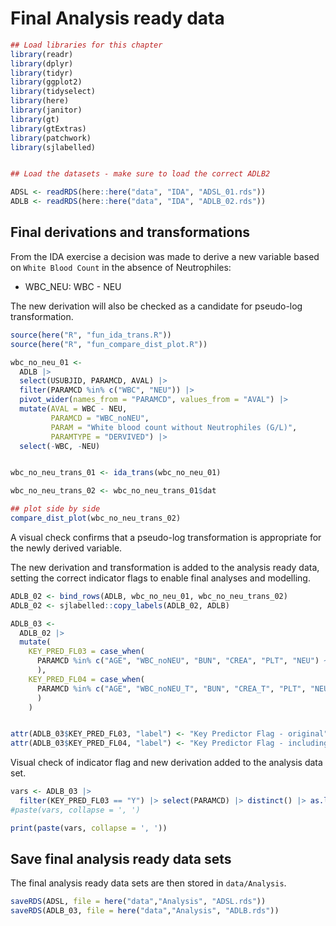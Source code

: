 # Final Analysis ready data {#sec-ARD-final}


```r
## Load libraries for this chapter
library(readr)
library(dplyr)
library(tidyr)
library(ggplot2)
library(tidyselect)
library(here)
library(janitor)
library(gt)
library(gtExtras)
library(patchwork)
library(sjlabelled)


## Load the datasets - make sure to load the correct ADLB2 

ADSL <- readRDS(here::here("data", "IDA", "ADSL_01.rds"))
ADLB <- readRDS(here::here("data", "IDA", "ADLB_02.rds"))

```

## Final derivations and transformations

From the IDA exercise a decision was made to derive a new variable based on `White Blood Count` in the absence of Neutrophiles: 

* WBC_NEU: WBC - NEU

The new derivation will also be checked as a candidate for pseudo-log transformation. 

```r

source(here("R", "fun_ida_trans.R"))
source(here("R", "fun_compare_dist_plot.R"))

wbc_no_neu_01 <-
  ADLB |>
  select(USUBJID, PARAMCD, AVAL) |>
  filter(PARAMCD %in% c("WBC", "NEU")) |>
  pivot_wider(names_from = "PARAMCD", values_from = "AVAL") |>
  mutate(AVAL = WBC - NEU,
         PARAMCD = "WBC_noNEU",
         PARAM = "White blood count without Neutrophiles (G/L)",
         PARAMTYPE = "DERVIVED") |>
  select(-WBC, -NEU)


wbc_no_neu_trans_01 <- ida_trans(wbc_no_neu_01)

wbc_no_neu_trans_02 <- wbc_no_neu_trans_01$dat

## plot side by side
compare_dist_plot(wbc_no_neu_trans_02)

```
A visual check confirms that a pseudo-log transformation is appropriate for the newly derived variable. 

The new derivation and transformation is added to the analysis ready data, setting the correct indicator flags to enable final analyses and modelling. 

```r

ADLB_02 <- bind_rows(ADLB, wbc_no_neu_01, wbc_no_neu_trans_02) 
ADLB_02 <- sjlabelled::copy_labels(ADLB_02, ADLB)  
```


```r

ADLB_03 <-
  ADLB_02 |>
  mutate(
    KEY_PRED_FL03 = case_when(
      PARAMCD %in% c("AGE", "WBC_noNEU", "BUN", "CREA", "PLT", "NEU") ~ "Y"
      ),
    KEY_PRED_FL04 = case_when(
      PARAMCD %in% c("AGE", "WBC_noNEU_T", "BUN", "CREA_T", "PLT", "NEU") ~ "Y"
      )
    )


attr(ADLB_03$KEY_PRED_FL03, "label") <- "Key Predictor Flag - original"
attr(ADLB_03$KEY_PRED_FL04, "label") <- "Key Predictor Flag - including transformed variables"
```


Visual check of indicator flag and new derivation added to the analysis data set. 

```r
vars <- ADLB_03 |> 
  filter(KEY_PRED_FL03 == "Y") |> select(PARAMCD) |> distinct() |> as.list()
#paste(vars, collapse = ', ')

print(paste(vars, collapse = ', '))

```


## Save final analysis ready data sets 

The final analysis ready data sets are then stored in `data/Analysis`. 

```r
saveRDS(ADSL, file = here("data","Analysis", "ADSL.rds"))
saveRDS(ADLB_03, file = here("data","Analysis", "ADLB.rds"))
```


